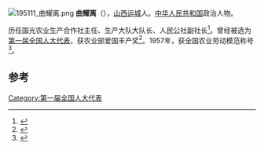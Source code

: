 [[File:195111_曲耀离.png|thumb]]
'''曲耀离'''（{{Bd|1909年||1979年}}），[[山西|山西]][[运城|运城]]人。[[中华人民共和国|中华人民共和国]]政治人物。

历任国光农业生产合作社主任、生产大队大队长、人民公社副社长<ref>{{cite news|title=光辉的历程 奋斗的足迹——中国共产党山西历史大事记述|url=http://www.changzhinews.com/html/News/166/19820.html|accessdate=2014-08-16|newspaper=长治新闻网|archive-date=2014-08-19|archive-url=https://web.archive.org/web/20140819084418/http://www.changzhinews.com/html/News/166/19820.html|dead-url=no}}</ref>。曾经被选为[[第一届全国人大代表|第一届全国人大代表]]，获农业部爱国丰产奖<ref>{{cite journal|author=姚广、舒联莹|title=劳模曲耀离棉花丰产经验的研究|journal=《中国农业科学》|date=|year=1951年|issue=10期|url=http://www.cnki.com.cn/Article/CJFDTotal-ZNYK195110020.htm|accessdate=2014-08-16|archive-date=2014-08-19|archive-url=https://web.archive.org/web/20140819084615/http://www.cnki.com.cn/Article/CJFDTotal-ZNYK195110020.htm|dead-url=no}}</ref>。1957年，获全国农业劳动模范称号<ref>{{cite journal|title=曲耀离|journal=《山西农业科学》|year=1979年01期|url=http://www.cnki.com.cn/Article/CJFDTotal-SXLX197901030.htm|accessdate=2014-08-16|archive-date=2014-08-19|archive-url=https://web.archive.org/web/20140819125553/http://www.cnki.com.cn/Article/CJFDTotal-SXLX197901030.htm|dead-url=no}}</ref>。

==参考==
{{reflist}}
{{中国政治人物小作品}}
[[Category:第一届全国人大代表|Category:第一届全国人大代表]]